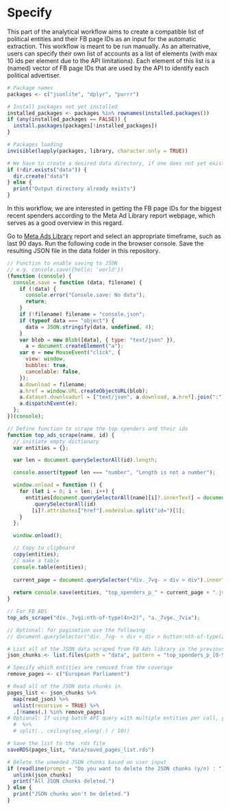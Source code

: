 # Specify

This part of the analytical workflow aims to create a compatible list of political entities and their FB page IDs as an input for the automatic extraction. This workflow is meant to be run manually. As an alternative, users can specify their own list of accounts as a list of elements (with max 10 ids per element due to the API limitations). Each element of this list is a (named) vector of FB page IDs that are used by the API to identify each political advertiser.

```r
# Package names
packages <- c("jsonlite", "dplyr", "purrr")

# Install packages not yet installed
installed_packages <- packages %in% rownames(installed.packages())
if (any(installed_packages == FALSE)) {
  install.packages(packages[!installed_packages])
}

# Packages loading
invisible(lapply(packages, library, character.only = TRUE))

# We have to create a desired data directory, if one does not yet exist
if (!dir.exists("data")) {
  dir.create("data")
} else {
  print("Output directory already exists")
}
```

In this workflow, we are interested in getting the FB page IDs for the biggest recent spenders according to the Meta Ad Library report webpage, which serves as a good overview in this regard.

Go to [Meta Ads Library](https://www.facebook.com/ads/library/report/?source=archive-landing-page&country=CZ) report and select an appropriate timeframe, such as last 90 days. Run the following code in the browser console. Save the resulting JSON file in the data folder in this repository.

```js
// Function to enable saving to JSON
// e.g. console.save({hello: 'world'})
(function (console) {
  console.save = function (data, filename) {
    if (!data) {
      console.error("Console.save: No data");
      return;
    }
    if (!filename) filename = "console.json";
    if (typeof data === "object") {
      data = JSON.stringify(data, undefined, 4);
    }
    var blob = new Blob([data], { type: "text/json" }),
      a = document.createElement("a");
    var e = new MouseEvent("click", {
      view: window,
      bubbles: true,
      cancelable: false,
    });
    a.download = filename;
    a.href = window.URL.createObjectURL(blob);
    a.dataset.downloadurl = ["text/json", a.download, a.href].join(":");
    a.dispatchEvent(e);
  };
})(console);

// Define function to scrape the top spenders and their ids
function top_ads_scrape(name, id) {
  // initiate empty dictionary
  var entities = {};

  var len = document.querySelectorAll(id).length;

  console.assert(typeof len === "number", "Length is not a number");

  window.onload = function () {
    for (let i = 0; i < len; i++) {
      entities[document.querySelectorAll(name)[i]?.innerText] = document
        .querySelectorAll(id)
        [i]?.attributes["href"].nodeValue.split("id=")[1];
    }
  };

  window.onload();

  // Copy to clipboard
  copy(entities);
  // make a table
  console.table(entities);
  
  current_page = document.querySelector("div._7vg- > div > div").innerText.split("/")[0].trim()
  
  return console.save(entities, "top_spenders_p_" + current_page + ".json");
}

// For FB ADS
top_ads_scrape("div._7vgi:nth-of-type(4n+2)", "a._7vge._7via");

// Optional: for pagination use the following
// document.querySelector("div._7vg- > div > div > button:nth-of-type(2)").click();

```

```r
# List all of the JSON data scraped from FB Ads library in the previous step
json_chunks <- list.files(path = "data", pattern = "top_spenders_p_[0-9]+\\.json", full.names = TRUE)

# Specify which entities are removed from the coverage
remove_pages <- c("European Parliament")

# Read all of the JSON data chunks in. 
pages_list <- json_chunks %>% 
  map(read_json) %>% 
  unlist(recursive = TRUE) %>%
  .[!names(.) %in% remove_pages]
# Optional: If using batch API query with multiple entities per call, you need to create a list of max 10 entities per element due to the limitations of the FB Ads API.
  #  %>% 
  # split(., ceiling(seq_along(.) / 10))

# Save the list to the .rds file
saveRDS(pages_list, "data/saved_pages_list.rds")

# Delete the uneeded JSON chunks based on user input
if (readline(prompt = "Do you want to delete the JSON chunks (y/n) : ") == "y") {
  unlink(json_chunks)
  print("All JSON chunks deleted.")
} else {
  print("JSON chunks won't be deleted.")
}


```
